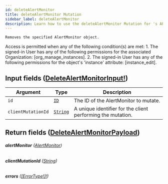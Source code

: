 ```yaml
---
id: deleteAlertMonitor
title: deleteAlertMonitor Mutation
sidebar_label: deleteAlertMonitor
description: Learn how to use the deleteAlertMonitor Mutation for 's API.
---
```


    Removes the specified AlertMonitor object.

Access is permitted when any of the following condition(s) are met: 1. The signed-in User has any of the following permissions for the associated Organization: [org_manage_instances]. 2. The signed-in User has any of the following permissions for the object's 'instance' attribute: [instance_edit].

## Input fields ([DeleteAlertMonitorInput!](api/schema/input_object/DeleteAlertMonitorInput.mdx))

| Argument           | Type                                     | Description                                                 |
| ------------------ | ---------------------------------------- | ----------------------------------------------------------- |
| `id`               | [`ID`](api/schema/scalar/ID.mdx)         | The ID of the AlertMonitor to mutate.                       |
| `clientMutationId` | [`String`](api/schema/scalar/String.mdx) | A unique identifier for the client performing the mutation. |

## Return fields ([DeleteAlertMonitorPayload](api/schema/object/DeleteAlertMonitorPayload.mdx))

###### <b>alertMonitor</b> ([AlertMonitor](api/schema/object/AlertMonitor.mdx))

###### <b>clientMutationId</b> ([String](api/schema/scalar/String.mdx))

###### <b>errors</b> ([[ErrorType!]!](api/schema/object/ErrorType.mdx))
